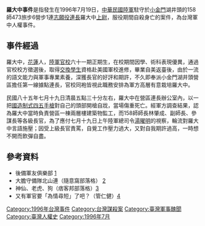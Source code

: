 {{expand|time=2016-11-10T07:28:09+00:00}}
{{unreferenced|time=2016-11-10T07:28:09+00:00}}
'''羅大中事件'''是指發生在1996年7月19日，[[中華民國陸軍|中華民國陸軍]]駐守於[[小金門|小金門]]湖井頭的158師473旅步6營步1連[[志願役|志願役]][[連長|連長]]羅大中[[上尉|上尉]]，服役期間自殺身亡的案件，為台灣軍中人權事件。

==事件經過==
羅大中，[[花蓮縣|花蓮]]人，[[陸軍官校|陸軍官校]]六十一期正期生，在校期間因學、術科表現優異，通過官校校方徵選後，取得[[交換學生|交換學生]]資格赴美國軍校進修，畢業自美返臺後，由於一流的語文能力與軍事專業素養，深獲長官的好評和期許，不久即奉派小金門湖井頭營區擔任第一線據點連長，官校同袍皆視此職務安排為軍方高層有意栽培羅大中。

民國八十五年七月十九日清晨五點三十分左右，羅大中在營區連長辦公室內，以一把[[M1911手槍|國造制式四五手槍]]對自己的頭部開槍自戕，當場傷重死亡。經軍方調查結果，認為羅大中當時負責營區一棟兩層樓建築物監工，而158師師長林肇成、副師長、參謀長等各級長官，為了應付七月十九日上午陸軍總司令[[湯曜明|湯曜明]]的視察，輪流對羅大中言語施壓；因受上級長官責罵，自覺工作壓力過大，又對自我期許過高，一時想不開而飲彈自盡。

== 參考資料 ==

*後備軍友俱樂部 [http://army.chlin.com.tw/BBS/viewthread.php?tid=8880]
*大膽守備隊北山連（隨意窩部落格） [http://blog.xuite.net/chenunan/twblog/171649380-%E6%B9%96%E4%BA%95%E9%A0%AD%E9%80%A3%E9%95%B7%E8%87%AA%E8%A3%81%E4%BA%8B%E4%BB%B6]
*神仙、老虎、狗（痞客邦部落格）[http://chaoyisun.pixnet.net/blog/post/937803-never-never%EF%BC%9A%E9%99%B8%E5%AE%98%E5%92%8C%E8%A5%BF%E9%BB%9E%E6%9C%89%E8%91%97%E6%A0%B9%E6%9C%AC%E7%9A%84%E4%B8%8D%E5%90%8C.%E4%B8%8D%E5%90%8C%E5%B0%B1]
*又有軍官要「為情尋短」了吧？（管仁健）[http://newtalk.tw/news/view/2016-05-04/72809]

{{中華民國國軍刑事爭議案件}}
[[Category:1996年台灣事件|Category:1996年台灣事件]]
[[Category:台灣謀殺案|Category:台灣謀殺案]]
[[Category:臺灣軍事醜聞|Category:臺灣軍事醜聞]]
[[Category:臺灣人權史|Category:臺灣人權史]]
[[Category:1996年7月|Category:1996年7月]]